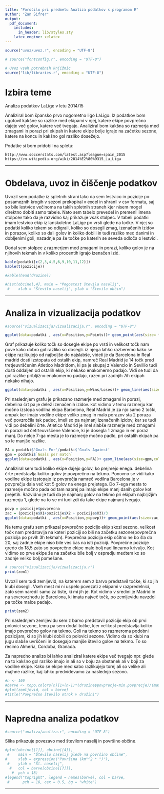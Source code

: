 ```yaml
---
title: "Poročilo pri predmetu Analiza podatkov s programom R"
author: "Žan Šifrer"
output:
  pdf_document:
    includes:
      in_header: lib/styles.sty
    latex_engine: xelatex
---
```

```r
source("uvoz/uvoz.r", encoding = "UTF-8")
```
```r
# source("fontconfig.r", encoding = "UTF-8")

# Uvoz vseh potrebnih knjižnic
source("lib/libraries.r", encoding = "UTF-8")
```

# Izbira teme

Analiza podatkov LaLige v letu 2014/15

Analiziral bom špansko prvo nogometno ligo LaLigo. Iz podatkov bom ugotovil kakšne so razlike med ekipami v njej, katere ekipe povprečno dajejo več golov, katere več tvegajo. Analiziral bom kakšna so razmerja med zmagami in porazi pri ekipah in katere ekipe bolje igrajo na začetku sezone, katere na koncu in kakšno gol razliko dosežejo. 

Podatke si bom pridobil na spletu:

    http://www.soccerstats.com/latest.asp?league=spain_2015
    https://en.wikipedia.org/wiki/2014%E2%80%9315_La_Liga

***

# Obdelava, uvoz in čiščenje podatkov


Uvozil sem podatke iz spletnih strani tako da sem lestvico in pozicije po posameznih krogih v sezoni prekopiral v excel in shranil v csv formatu, saj so bile lestvice večinoma na takih spletnih straneh kjer nisem mogel direktno dobiti samo tabele. Nato sem tabelo prevedel in premenil imena stolpcev tako da je razvidno kaj prikazuje vsak stolpec. V tabeli podatki imam lestvico ekip iz lanskoletne LaLige po vrsti glede na točke. V njej so podatki koliko tekem so odigrali, koliko so dosegli zmag, izenačenih izidov in porazov, koliko so dali golov in koliko dobili in tudi razliko med danimi in dobljenimi goli, nazadnje pa še točke po katerih se seveda odloča o lestvici.

Dodal sem stolpce z razmerjem med zmagami in porazi, koliko golov je na njihovih tekmah in v koliko procentih igrajo izenačen izid.
```r
kable(podatki[c(2,3,4,5,6,9,10,11,12)])
kable(t(pozicije))

```

```r
#kable(head(druzine))

```




```r
#hist(obcine[,4], main = "Pogostost števila naselij",
 #    xlab = "Število naselij", ylab = "Število občin")
```

***

# Analiza in vizualizacija podatkov

```r
#source("vizualizacija/vizualizacija.r", encoding = "UTF-8")
```

```r
ggplot(data=podatki , aes(x=Position,y=Points))+ geom_point(aes(size= fillgolrazlika),colour="red")
```

Graf prikazuje koliko točk so dosegle ekipe po vrsti in velikost točk nam pove kako dobro gol razliko so dosegli. iz njega lahko razberemo kako se ekipe razlikujejo od najboljše do najslabše, videti je da Barcelona in Real madrid dosti izstopata od ostalih ekip, namreč Real Madrid je 14 točk pred tretjeuvrščenim Atletico Madridom, ki pa je skupaj z Valencio in Sevillio tudi dosti oddaljen od ostalih ekip, ki nekako enakomerno padajo. Vidi se tudi da gol razlike pribljižno enakomerno padajo, razen pri zadnjih 7ih ekipah nekako nihajo.

```r
ggplot(data=podatki , aes(x=Position,y=Wins/Loses))+ geom_line(aes(size=Draws/Played))
```

Pri naslednjem grafu je prikazano razmerje med zmagami in porazi, debelina črt pa je delež izenačenih izidov. kot vidimo v temu razmerju kar močno izstopa vodilna ekipa Barcelona, Real Madrid je za njo samo 2 točki, ampak ker imajo vodilne ekipe veliko zmag in malo porazov sta 2 poraza več povzročila tak padec, imeli so pa najmanj izenačenih izidov, kar se tudi vidi po debelini črte. Atletico Madrid je imel slabše razmerje med zmagami in porazi od četrteuvrščene Valencie, ki je dosegla 1 zmago in en poraz manj. Do nekje 7-ga mesta je to razmerje močno padlo, pri ostalih ekipah pa so le manjše razlike.

```r
FA = podatki$'Goals For'/podatki$'Goals Against'
gpm = podatki$`Goals per match`
ggplot(data=podatki , aes(x=Position,y=FA))+ geom_line(aes(size=gpm,color="blue"))+ geom_line(aes(y=1))
```

Analiziral sem tudi koliko ekipe dajejo golov, ko prejmejo enega. debelina črte predstavlja koliko golov je povprečno na tekmo. Ponovno se vidi kako vodilne ekipe izstopajo iz povprečja namreč vodilna Barcelona je v povprečju dala več kot 5 golov na enega prejetega. Do 7-ega mesta to razmerje močno pada od tam naprej pa imajo ekipe manj danih golov kot prejetih. Razvidno je tudi da je najmanj golov na tekmo pri ekipah najbljižjim razmerju 1, glede na to se mi tudi zdi da take ekipe najmanj tvegajo.

```r
povp = pozicije$povprecna
zac = (pozicije$X1+pozicije$X2 + pozicije$X3)/3
ggplot(data=podatki , aes(x=Position,y=povp))+ geom_point(aes(size=zac,color="red"))+ geom_line(aes(y=1)) + geom_smooth(method="lm")
```

Na temu grafu sem prikazal povprečno pozicijo ekip skozi sezono. velikost točk nam predstavlja na kateri poziciji so bili na začetku sezone(povprečna pozicija po prvih 3h tekmah). Povprečna pozicija ekip očitno ne bo šla do 20, saj zadnje ekipe niso bile ves čas na isti poziciji. Povprečne pozicije gredo do 18,5 zato so povprečno ekipe malo bolj nad linearno krivuljo. Kot vidimo so prve ekipe že na začetku bile bolj v ospredju medtem ko so zadnje veliko bolj pomešane. 

```r
# source("vizualizacija/vizualizacija.r")
print(zem1)
```
Uvozil sem tudi zemljevid, na katerem sem z barvo predstavil točke, ki so jih klubi dosegli. Vseh mest mi ni uspelo povezati z ekipami v razpredelnici, zato sem naredil samo za tiste, ki mi jih je. Kot vidimo v sredini je Madrid in na severovzhodu je Barcelona, ki imata največ točk, po zemljevidu navzdol pa točke malce padajo.

```r
print(zem2)
```

Pri naslednjem zemljevidu sem z barvo predstavil pozicijo ekip ob prvi polovici sezone, temu pa sem dodal točke, kjer velikost predstavlja koliko imajo povprečno golov na tekmo. Goli na tekmo so razmeroma podobni pozicijam, ki so jih klubi dobili ob polovici sezone. Vidimo da so klubi na jugu slabše uvrščeni in dosegajo manjše število golov na tekmo. To so recimo Almeria, Cordoba, Granada.

Za napredno analizo bi lahko analiziral katere ekipe več tvegajo npr. glede na to kakšno gol razliko imajo in ali so v boju za obstanek ali v boji za vodilne ekipe. Kako se ekipe med sabo razlikujejo torej ali so velike ali majhne razlike, kaj lahko predvidevamo za naslednjo sezono.



```r
#n <- 100
#barve <- topo.colors(n)[1+(n-1)*(druzine$povprecje-min.povprecje)/(max.povprecje-min.povprecje)]
#plot(zemljevid, col = barve)
#title("Povprečno število otrok v družini")
```

***

# Napredna analiza podatkov

```r
#source("analiza/analiza.r", encoding = "UTF-8")
```

Slika \ref{fig:graf} prikazuje povezavo med številom naselij in površino občine.

```r
#plot(obcine[[1]], obcine[[4]],
 #    main = "Število naselij glede na površino občine",
#     xlab = expression("Površina (km"^2 * ")"),
 #    ylab = "Št. naselij",
  #   col = barve[obcine[[7]]],
   #  pch = 18)
#legend("topright", legend = names(barve), col = barve,
 #      pch = 18, cex = 0.5, bg = "white")
```

***